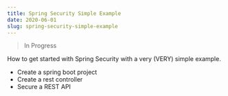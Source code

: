 ```yaml
---
title: Spring Security Simple Example
date: 2020-06-01
slug: spring-security-simple-example
---
```


> In Progress

How to get started with Spring Security with a very (VERY) simple example.

- Create a spring boot project
- Create a rest controller
- Secure a REST API
